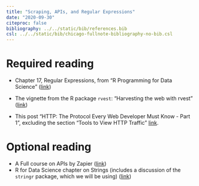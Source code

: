 ```yaml
---
title: "Scraping, APIs, and Regular Expressions"
date: "2020-09-30"
citeproc: false
bibliography: ../../static/bib/references.bib
csl: ../../static/bib/chicago-fullnote-bibliography-no-bib.csl
---
```


# Required reading

- Chapter 17, Regular Expressions, from "R Programming for Data Science" ([link](https://bookdown.org/rdpeng/rprogdatascience/regular-expressions.html#))

- The vignette from the R package `rvest`: "Harvesting the web with rvest" ([link](https://rvest.tidyverse.org/articles/harvesting-the-web.html))

- This post "HTTP: The Protocol Every Web Developer Must Know - Part 1",
excluding the section "Tools to View HTTP Traffic" [link](https://code.tutsplus.com/tutorials/http-the-protocol-every-web-developer-must-know-part-1--net-31177).

# Optional reading

- A Full course on APIs by Zapier ([link](https://zapier.com/learn/apis/))
- R for Data Science chapter on Strings (includes a discussion of the `stringr`
package, which we will be using) ([link](https://r4ds.had.co.nz/strings.html))
